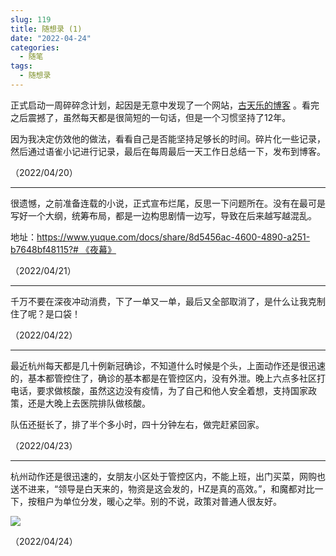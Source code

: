 ```yaml
---
slug: 119
title: 随想录 (1)
date: "2022-04-24"
categories: 
  - 随笔
tags: 
  - 随想录
---
```



正式启动一周碎碎念计划，起因是无意中发现了一个网站，[古天乐的博客](https://www.kootinlok.com/blog4.0/blog/blogList.php) 。看完之后震撼了，虽然每天都是很简短的一句话，但是一个习惯坚持了12年。



因为我决定仿效他的做法，看看自己是否能坚持足够长的时间。碎片化一些记录，然后通过语雀小记进行记录，最后在每周最后一天工作日总结一下，发布到博客。

（2022/04/20）

---

很遗憾，之前准备连载的小说，正式宣布烂尾，反思一下问题所在。没有在最可是写好一个大纲，统筹布局，都是一边构思剧情一边写，导致在后来越写越混乱。

地址：[https://www.yuque.com/docs/share/8d5456ac-4600-4890-a251-b7648bf48115?# 《夜幕》](https://www.yuque.com/docs/share/8d5456ac-4600-4890-a251-b7648bf48115?#)

（2022/04/21）

---

千万不要在深夜冲动消费，下了一单又一单，最后又全部取消了，是什么让我克制住了呢？是口袋！

（2022/04/22）

---

最近杭州每天都是几十例新冠确诊，不知道什么时候是个头，上面动作还是很迅速的，基本都管控住了，确诊的基本都是在管控区内，没有外泄。晚上六点多社区打电话，要求做核酸，虽然这边没有疫情，为了自己和他人安全着想，支持国家政策，还是大晚上去医院排队做核酸。

队伍还挺长了，排了半个多小时，四十分钟左右，做完赶紧回家。

（2022/04/23）

---

杭州动作还是很迅速的，女朋友小区处于管控区内，不能上班，出门买菜，网购也送不进来，“领导是白天来的，物资是这会发的，HZ是真的高效。”，和魔都对比一下，按租户为单位分发，暖心之举。别的不说，政策对普通人很友好。

![](https://imgurl.zburu.com/images/2022/04/24/6264d9a1ec8c9.png)

（2022/04/24）
